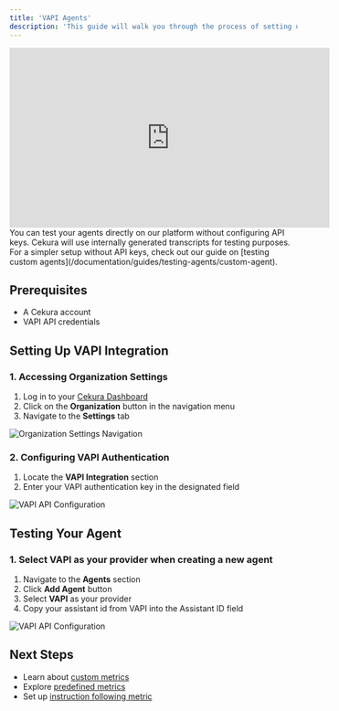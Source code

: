 ---
title: 'VAPI Agents'
description: 'This guide will walk you through the process of setting up and testing voice agents using VAPI integration in Cekura. When creating a new agent, you can select VAPI as your provider from the available options in the agent creation interface.'
---

<iframe
  width="560"
  height="315"
  src="https://www.tella.tv/video/testing-agents-built-on-vapi-apwk/embed"
  frameborder="0"
  allow="accelerometer; autoplay; clipboard-write; encrypted-media; gyroscope; picture-in-picture"
  allowfullscreen
></iframe>

<Note>
  You can test your agents directly on our platform without configuring API keys. Cekura will use internally generated transcripts for testing purposes. For a simpler setup without API keys, check out our guide on [testing custom agents](/documentation/guides/testing-agents/custom-agent).
</Note>

## Prerequisites
- A Cekura account
- VAPI API credentials

## Setting Up VAPI Integration

### 1. Accessing Organization Settings
1. Log in to your [Cekura Dashboard](https://dashboard.cekura.ai)
2. Click on the **Organization** button in the navigation menu
3. Navigate to the **Settings** tab

<img src="/images/org-button-click.png" alt="Organization Settings Navigation" />

### 2. Configuring VAPI Authentication
1. Locate the **VAPI Integration** section
2. Enter your VAPI authentication key in the designated field

<img src="/images/vapi/1.png" alt="VAPI API Configuration" />

## Testing Your Agent

### 1. Select VAPI as your provider when creating a new agent

1. Navigate to the **Agents** section
2. Click **Add Agent** button
3. Select **VAPI** as your provider
4. Copy your assistant id from VAPI into the Assistant ID field

<img src="/images/create-agent.png" alt="VAPI API Configuration" />

## Next Steps
- Learn about [custom metrics](/documentation/key-concepts/metrics/custom-metrics)
- Explore [predefined metrics](/documentation/key-concepts/metrics/pre-defined-metrics)
- Set up [instruction following metric](/documentation/key-concepts/metrics/instruction-following-metric)